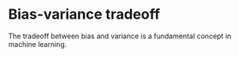 # Bias-variance tradeoff
The tradeoff between bias and variance is a fundamental concept in machine learning. 

